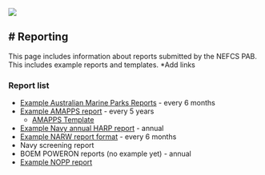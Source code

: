 ![](/figs/infographics/NEFSC_specie_boat.png)

# Reporting 
---
This page includes information about reports submitted by the NEFCS PAB. This includes example reports and templates. *Add links

### Report list
* [Example Australian Marine Parks Reports](/content/Reporting/AMP/AMP_2022.pdf) - every 6 months
* [Example AMAPPS report](/content/Reporting/AMAPPS/AMAPPS_2019.pdf) - every 5 years \
  + [AMAPPS Template](/content/Reporting/AMAPPS/AMAPPS_TEMPLATE.pdf)
* [Example Navy annual HARP report](/content/Reporting/NAVY/NAVY_Report.pdf) - annual
* [Example NARW report format](/content/Reporting/NARW/NARW.pdf) - every 6 months
* Navy screening report
* BOEM POWERON reports (no example yet) - annual
* [Example NOPP report](/content/Reporting/NOPP/NOPP_2013.pdf)


